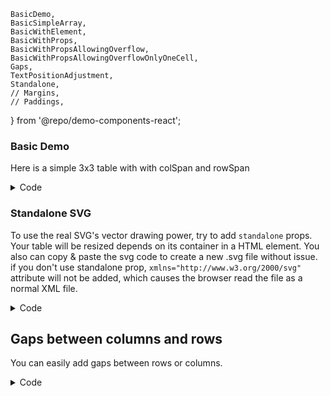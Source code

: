 	BasicDemo,
	BasicSimpleArray,
	BasicWithElement,
	BasicWithProps,
	BasicWithPropsAllowingOverflow,
	BasicWithPropsAllowingOverflowOnlyOneCell,
	Gaps,
	TextPositionAdjustment,
	Standalone,
	// Margins,
	// Paddings,
} from '@repo/demo-components-react';

### Basic Demo

Here is a simple 3x3 table with with colSpan and rowSpan

<div className='demo-container'>
	<BasicDemo />
</div>

<details>
<summary>Code</summary>
```typescript
import SVGTable, { TableProps } from '@shjeon0730/svg-table';

const tableProps: Omit<TableProps, 'width'> = {
	rows: [
		{
			cells: [
				{
					content: 'Header 1',
				},
				{
					content: 'Col Span',
					colSpan: 2,
				},
			],
		},
		{
			cells: [
				{ content: 'Row 1, Cell 1' },
				{ content: 'Row Span\nmultiline\nsupport', rowSpan: 2 },
				{ content: 'Row 1, Cell 3' },
			],
		},
		{
			cells: [{ content: 'Row 2, Cell 1' }, { content: 'Row 2, Cell 3' }],
		},
	],
};

export const BasicDemo = ({ width = 500 }: { width?: number }) => {
	return <SVGTable {...tableProps} width={width} />;
};

```
</details>

### Just using text array makes cells

Instead of writing all the objects, you can simply use string array to make columns.
it will save a lot of time. Of course, you can add attributes more if you want.

<div className='demo-container'>
	<BasicSimpleArray />
</div>

<details>
<summary>Code</summary>

```typescript
import SVGTable, { TableProps } from '@shjeon0730/svg-table';

const tableProps: Omit<TableProps, 'width'> = {
	rows: [
		['cell1', 'cell2', 'cell3'],
		['cell4', { content: 'content', colSpan: 2 }],
		{
			style: {
				height: 100,
			},
			cells: [
				'cell7',
				{
					style: {
						bgColor: 'red',
					},
					content: 'content',
				},
				'cell9',
			],
		},
	],
};

export const BasicSimpleArray = ({ width = 500 }: { width?: number }) => {
	return <SVGTable {...tableProps} width={width} />;
};

```
</details>


### Standalone SVG

To use the real SVG's vector drawing power, try to add `standalone` props.
Your table will be resized depends on its container in a HTML element.
You also can copy & paste the svg code to create a new .svg file without issue.
if you don't use standalone prop, `xmlns="http://www.w3.org/2000/svg"` attribute will not be added,
which causes the browser read the file as a normal XML file.

<div className='demo-container'>
	<Standalone />
</div>

<details>
<summary>Code</summary>

```typescript
import SVGTable, { TableProps } from '@shjeon0730/svg-table';

const tableProps: Omit<TableProps, 'width'> = {
	rows: [
		{
			cells: [
				{
					content: 'Header 1',
				},
				{
					content: 'Col Span',
					colSpan: 2,
				},
			],
		},
		{
			cells: [
				{ content: 'Row 1, Cell 1' },
				{ content: 'Row Span\nmultiline\nsupport', rowSpan: 2 },
				{ content: 'Row 1, Cell 3' },
			],
		},
		{
			cells: [{ content: 'Row 2, Cell 1' }, { content: 'Row 2, Cell 3' }],
		},
	],
};

export const Standalone = ({ width = 500 }: { width?: number }) => {
	return <SVGTable {...tableProps} width={width} standalone={true} />;
};

```
</details>

## Gaps between columns and rows

You can easily add gaps between rows or columns.

<div className='demo-container'>
	<Gaps />
</div>

<details>
<summary>Code</summary>
```typescript
import SVGTable, { TableProps } from '@shjeon0730/svg-table';

const tableProps: Omit<TableProps, 'width'> = {
	style: {
		colGaps: 4,
		rowGaps: 10,
	},
	rows: [
		[
			'Header 1',
			{
				content: 'Header 2',
				colSpan: 2,
			},
		],
		[
			'Row1, Cell1',
			{ content: 'Row 1, Cell 2', rowSpan: 2 },
			'Row 1, Cell 3',
		],
		['Row 2, Cell 1', 'Row 2, Cell 3'],
	],
};
export const Gaps = ({ width = 500 }: { width?: number }) => {
	return <SVGTable {...tableProps} width={width} />;
};

```
</details>
	
